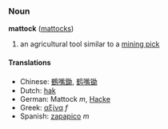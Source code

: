 ===Noun===
'''mattock''' ([[mattocks]])

#an agricultural tool similar to a [[mining pick]]

====Translations====
*Chinese: [[鶴嘴鋤]], [[鹤嘴锄]]
*Dutch: [[hak]]
*German: Mattock ''m'', [[Hacke]]
*Greek: [[αξίνα]] ''f''
*Spanish: [[zapapico]] ''m''